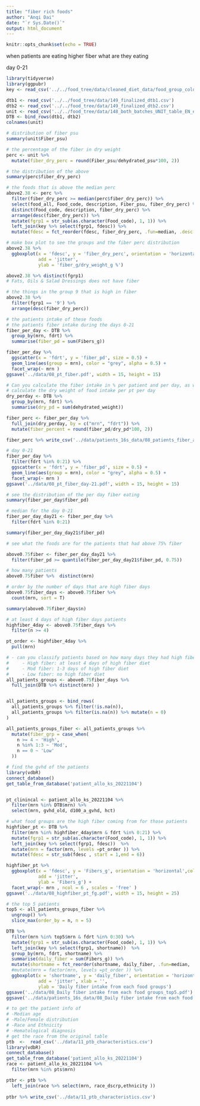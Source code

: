```yaml
---
title: "fiber rich foods"
author: "Anqi Dai"
date: "`r Sys.Date()`"
output: html_document
---
```


```r
knitr::opts_chunk$set(echo = TRUE)
```

when patients are eating higher fiber what are they eating

day 0-21

```r
library(tidyverse)
library(ggpubr)
key <- read_csv('../../food_tree/data/cleaned_diet_data/food_group_color_key_final.csv', col_types = 'ccccc')
```

```r
dtb1 <- read_csv('../../food_tree/data/149_finalized_dtb1.csv')
dtb2 <- read_csv('../../food_tree/data/149_finalized_dtb2.csv')
unit <- read_csv('../../food_tree/data/148_both_batches_UNIT_table_EN_exclu.csv')
DTB <- bind_rows(dtb1, dtb2)
colnames(unit)
```

```r
# distribution of fiber psu
summary(unit$Fiber_psu)

# the percentage of the fiber in dry weight
perc <- unit %>% 
  mutate(fiber_dry_perc = round(Fiber_psu/dehydrated_psu*100, 2))

# the distribution of the above
summary(perc$fiber_dry_perc)

# the foods that is above the median perc
above2.38 <- perc %>% 
  filter(fiber_dry_perc >= median(perc$fiber_dry_perc)) %>% 
  select(food_all, Food_code, description, Fiber_psu, fiber_dry_perc) %>% 
  distinct(Food_code, description, fiber_dry_perc) %>% 
  arrange(desc(fiber_dry_perc)) %>% 
  mutate(fgrp1 = str_sub(as.character(Food_code), 1, 1)) %>% 
  left_join(key %>% select(fgrp1, fdesc)) %>% 
  mutate(fdesc = fct_reorder(fdesc, fiber_dry_perc, .fun=median, .desc = T))

# make box plot to see the groups and the fiber perc distribution
above2.38 %>% 
  ggboxplot(x = 'fdesc', y = 'fiber_dry_perc', orientation = 'horizontal',
            add = 'jitter', 
            ylab = 'fiber_g/dry_weight_g %')

above2.38 %>% distinct(fgrp1)
# Fats, Oils & Salad Dressings does not have fiber 

# the things in the group 9 that is high in fiber
above2.38 %>% 
  filter(fgrp1 == '9') %>% 
  arrange(desc(fiber_dry_perc))
```
```r
# the patients intake of these foods 
# the patients fiber intake during the days 0-21
fiber_per_day <- DTB %>% 
  group_by(mrn, fdrt) %>% 
  summarise(fiber_pd = sum(Fibers_g))

fiber_per_day %>% 
  ggscatter(x = 'fdrt', y = 'fiber_pd', size = 0.5) +
  geom_line(aes(group = mrn), color = "grey", alpha = 0.5) +
  facet_wrap(~ mrn ) 
ggsave('../data/08_pt_fiber.pdf', width = 15, height = 15)

```

```r
# Can you calculate the fiber intake in % per patient and per day, as well as the absolute grams? This way we may be able to inform the mice experiments
# calculate the dry weight of food intake per pt per day
dry_perday <- DTB %>% 
  group_by(mrn, fdrt) %>% 
  summarise(dry_pd = sum(dehydrated_weight))

fiber_perc <- fiber_per_day %>% 
  full_join(dry_perday, by = c("mrn", "fdrt")) %>% 
  mutate(fiber_percent = round(fiber_pd/dry_pd*100, 2))

fiber_perc %>% write_csv('../data/patients_16s_data/08_patients_fiber_absweight_and_percent.csv')
```


```r
# day 0-21
fiber_per_day %>% 
  filter(fdrt %in% 0:21) %>% 
  ggscatter(x = 'fdrt', y = 'fiber_pd', size = 0.5) +
  geom_line(aes(group = mrn), color = "grey", alpha = 0.5) +
  facet_wrap(~ mrn ) 
ggsave('../data/08_pt_fiber_day-21.pdf', width = 15, height = 15)
```

```r
# see the distribution of the per day fiber eating
summary(fiber_per_day$fiber_pd)

# median for the day 0-21
fiber_per_day_day21 <- fiber_per_day %>% 
  filter(fdrt %in% 0:21)

summary(fiber_per_day_day21$fiber_pd)

# see what the foods are for the patients that had above 75% fiber 

above0.75fiber <- fiber_per_day_day21 %>% 
  filter(fiber_pd >= quantile(fiber_per_day_day21$fiber_pd, 0.75))

# how many patients 
above0.75fiber %>%  distinct(mrn)

# order by the number of days that are high fiber days
above0.75fiber_days <- above0.75fiber %>% 
  count(mrn, sort = T) 

summary(above0.75fiber_days$n)

# at least 4 days of high fiber days patients 
highfiber_4day <- above0.75fiber_days %>% 
  filter(n >= 4)

pt_order <- highfiber_4day %>% 
  pull(mrn)
```

```r
# - can you classify patients based on how many days they had high fiber diet (between days 0 and 21) in 3 groups:
#     - High fiber: at least 4 days of high fiber diet
#     - Mod fiber: 1-3 days of high fiber diet
#     - Low fiber: no high fiber diet
all_patients_groups <- above0.75fiber_days %>% 
  full_join(DTB %>% distinct(mrn) )


all_patients_groups <- bind_rows(
  all_patients_groups %>% filter(!is.na(n)),
  all_patients_groups %>% filter(is.na(n)) %>% mutate(n = 0)
) 

all_patients_groups_fiber <- all_patients_groups %>% 
  mutate(fiber_grp = case_when(
    n >= 4 ~ 'High',
    n %in% 1:3 ~ 'Mod',
    n == 0 ~ 'Low'
  ))
```


```r
# find the gvhd of the patients 
library(vdbR)
connect_database()
get_table_from_database('patient_allo_ks_20221104')


pt_clinincal <- patient_allo_ks_20221104 %>% 
  filter(mrn %in% DTB$mrn) %>% 
  select(mrn, gvhd_old, d100_a_gvhd, hct)


```


```r
# what food groups are the high fiber coming from for those patients
highfiber_pt <- DTB %>% 
  filter(mrn %in% highfiber_4day$mrn & fdrt %in% 0:21) %>% 
  mutate(fgrp1 = str_sub(as.character(Food_code), 1, 1)) %>% 
  left_join(key %>% select(fgrp1, fdesc))  %>% 
  mutate(mrn = factor(mrn, levels =pt_order )) %>% 
  mutate(fdesc = str_sub(fdesc , start = 1,end = 6))

highfiber_pt %>% 
  ggboxplot(x = 'fdesc', y = 'Fibers_g', orientation = 'horizontal',color = 'fdesc', 
            add = 'jitter', 
            ylab = 'Fibers_g') +
  facet_wrap(~ mrn , ncol = 6 , scales = 'free' ) 
ggsave('../data/08_highfiber_pt_fg.pdf', width = 15, height = 25)
```

```r
# the top 5 patients
top5 <- all_patients_groups_fiber %>% 
  ungroup() %>% 
  slice_max(order_by = n, n = 5)

DTB %>% 
  filter(mrn %in% top5$mrn & fdrt %in% 0:30) %>% 
  mutate(fgrp1 = str_sub(as.character(Food_code), 1, 1)) %>% 
  left_join(key %>% select(fgrp1, shortname))  %>% 
  group_by(mrn, fdrt, shortname) %>% 
  summarise(daily_fiber = sum(Fibers_g)) %>% 
  mutate(shortname = fct_reorder(shortname, daily_fiber, .fun=median, .desc = F)) %>% 
  #mutate(mrn = factor(mrn, levels =pt_order )) %>% 
  ggboxplot(x = 'shortname', y = 'daily_fiber', orientation = 'horizontal',color = 'shortname', 
            add = 'jitter', xlab = '',
            ylab = 'Daily fiber intake from each food groups')
ggsave('../data/08_Daily fiber intake from each food groups_top5.pdf')
ggsave('../data/patients_16s_data/08_Daily fiber intake from each food groups_top5.pdf')
```

```r
# to get the patient info of 
# -Median age
# -Male/Female distribution
# -Race and Ethnicity
# -Hematological diagnosis
# get the race from the original table
ptb  <-  read_csv('../data/11_ptb_characteristics.csv')
library(vdbR)
connect_database()
get_table_from_database('patient_allo_ks_20221104')
race <- patient_allo_ks_20221104 %>% 
  filter(mrn %in% pts$mrn) 

ptbr <- ptb %>% 
  left_join(race %>% select(mrn, race_dscrp,ethnicity ))
  
ptbr %>% write_csv('../data/11_ptb_characteristics.csv')

```